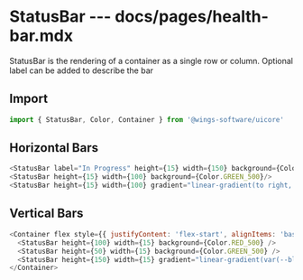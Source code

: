 # StatusBar --- docs/pages/health-bar.mdx

StatusBar is the rendering of a container as a single row or column. Optional label can be added to describe the
bar

## Import

```js
import { StatusBar, Color, Container } from '@wings-software/uicore'
```

## Horizontal Bars

```js live=true
<StatusBar label="In Progress" height={15} width={150} background={Color.BLUE_500} />
<StatusBar height={15} width={100} background={Color.GREEN_500}/>
<StatusBar height={15} width={100} gradient="linear-gradient(to right, var(--yellow-500), var(--red-500))"/>
```

## Vertical Bars

```js live=true
<Container flex style={{ justifyContent: 'flex-start', alignItems: 'baseline' }}>
  <StatusBar height={100} width={15} background={Color.RED_500} />
  <StatusBar height={50} width={15} background={Color.GREEN_500} />
  <StatusBar height={150} width={15} gradient="linear-gradient(var(--blue-500), var(--green-500))" />
</Container>
```
